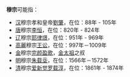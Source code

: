 '''穆宗'''可能指：

*[[汉朝|汉]]穆宗孝和皇帝[[汉和帝|劉肇]]，在位：88年 - 105年 
*[[唐朝|唐]]穆宗[[唐穆宗|李恒]]，在位：820年 - 824年 
*[[辽国|辽]]穆宗[[辽穆宗|耶律璟]]，在位：951年 - 969年 
*[[高麗王朝|高麗]]穆宗[[高丽穆宗|王讼]]，在位：997年－1009年
*[[金朝|金]]穆宗[[完颜盈歌|完颜盈歌]]，[[金太祖|金太祖]]之叔
*[[明朝|明]]穆宗[[明穆宗|朱载坖]]，在位：1566年－1572年
*[[清朝|清]]穆宗[[同治帝|爱新觉罗载淳]]，在位：1861年 - 1874年

{{disambig|cat=廟號消歧義}}